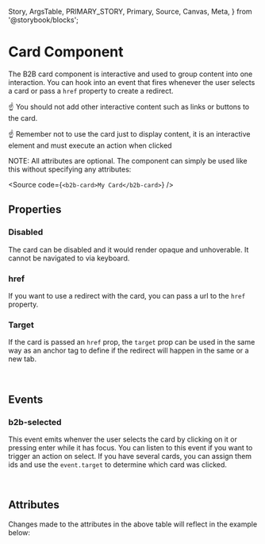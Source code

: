  Story,
  ArgsTable,
  PRIMARY_STORY,
  Primary,
  Source,
  Canvas,
  Meta,
} from '@storybook/blocks';


<Meta of={CardStories} />

# Card Component

<Canvas columns={3} withSource="open" withToolbar={false}>
  <Story id="components-interaction-card--story-010-card" />
</Canvas>

The B2B card component is interactive and used to group content into one interaction. You can hook into an event
that fires whenever the user selects a card or pass a `href` property to create a redirect.

☝️ You should not add other interactive content such as links or buttons to the card.

☝️ Remember not to use the card just to display content, it is an interactive element and must execute an action when
clicked

NOTE: All attributes are optional. The component can simply be used like this without specifying any attributes:

<Source code={`<b2b-card>My Card</b2b-card>`} />

## Properties

### Disabled

The card can be disabled and it would render opaque and unhoverable. It cannot be navigated to via keyboard.

<Canvas withSource="close" withToolbar={false}>
  <Story id="components-interaction-card--story-020-disabled-card" />
</Canvas>

### href

If you want to use a redirect with the card, you can pass a url to the `href` property.

<Canvas withSource="close" withToolbar={false}>
  <Story id="components-interaction-card--story-030-link-card" />
</Canvas>

### Target

If the card is passed an `href` prop, the `target` prop can be used in the same way as an anchor tag to define if the redirect will happen
in the same or a new tab.

<br />

## Events

### b2b-selected

This event emits whenver the user selects the card by clicking on it or pressing enter while it has focus. You can listen to this
event if you want to trigger an action on select. If you have several cards, you can assign them ids and use the `event.target` to determine which card
was clicked.

<br />

## Attributes

<ArgsTable story={PRIMARY_STORY} />
Changes made to the attributes in the above table will reflect in the example below:
<Primary />
